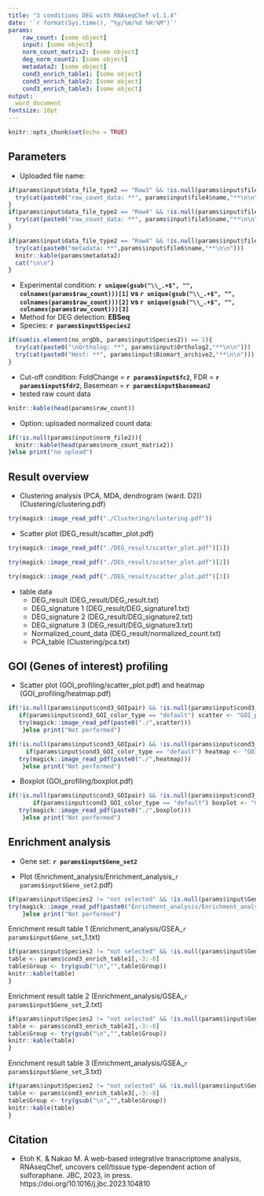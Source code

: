 ```yaml
---
title: "3 conditions DEG with RNAseqChef v1.1.4"
date: '`r format(Sys.time(), "%y/%m/%d %H:%M")`'
params:
    raw_count: [some object]
    input: [some object]
    norm_count_matrix2: [some object]
    deg_norm_count2: [some object]
    metadata2: [some object]
    cond3_enrich_table1: [some object]
    cond3_enrich_table2: [some object]
    cond3_enrich_table3: [some object]
output:
  word_document
fontsize: 10pt
---
```


```r
knitr::opts_chunk$set(echo = TRUE)
```

## Parameters
 - Uploaded file name:
 
```r
if(params$input$data_file_type2 == "Row3" && !is.null(params$input$file4)) {
  try(cat(paste0("raw_count_data: **", params$input$file4$name,"**\n\n")))
}
if(params$input$data_file_type2 == "Row4" && !is.null(params$input$file5)) {
  try(cat(paste0("raw_count_data: **", params$input$file5$name,"**\n\n")))
}
```

```r
if(params$input$data_file_type2 == "Row4" && !is.null(params$input$file6)) {
  try(cat(paste0("metadata: **",params$input$file6$name,"**\n\n")))
  knitr::kable(params$metadata2)
  cat("\n\n")
}
```
  
 
 - Experimental condition: 
 **`r unique(gsub("\\_.+$", "", colnames(params$raw_count)))[1]` vs `r unique(gsub("\\_.+$", "", colnames(params$raw_count)))[2]` vs `r unique(gsub("\\_.+$", "", colnames(params$raw_count)))[3]`**
 - Method for DEG detection: 
 **EBSeq**
 - Species: 
 **`r params$input$Species2`**
```r
if(sum(is.element(no_orgDb, params$input$Species2)) == 1){
  try(cat(paste0("\nOrtholog: **", params$input$Ortholog2,"**\n\n")))
  try(cat(paste0("Host: **", params$input$Biomart_archive2,"**\n\n")))
}
```

 - Cut-off condition: 
 FoldChange = **`r params$input$fc2`**, FDR = **`r params$input$fdr2`**, 
 Basemean = **`r params$input$basemean2`**
 - tested raw count data
```r
knitr::kable(head(params$raw_count))
```

 - Option: uploaded normalized count data: 
```r
if(!is.null(params$input$norm_file2)){
  knitr::kable(head(params$norm_count_matrix2))
}else print("no upload")
```

\newpage

##  Result overview

 - Clustering analysis (PCA, MDA, dendrogram (ward. D2)) (Clustering/clustering.pdf)

```r
try(magick::image_read_pdf("./Clustering/clustering.pdf"))
```

 - Scatter plot (DEG_result/scatter_plot.pdf)
 
```r
try(magick::image_read_pdf("./DEG_result/scatter_plot.pdf")[1])
```
```r
try(magick::image_read_pdf("./DEG_result/scatter_plot.pdf")[2])
```
```r
try(magick::image_read_pdf("./DEG_result/scatter_plot.pdf")[3])
```

 - table data
    - DEG_result (DEG_result/DEG_result.txt)
    - DEG_signature 1 (DEG_result/DEG_signature1.txt)
    - DEG_signature 2 (DEG_result/DEG_signature2.txt)
    - DEG_signature 3 (DEG_result/DEG_signature3.txt)
    - Normalized_count_data (DEG_result/normalized_count.txt)
    - PCA_table (Clustering/pca.txt)

\newpage

##  GOI (Genes of interest) profiling

 - Scatter plot (GOI_profiling/scatter_plot.pdf) and heatmap (GOI_profiling/heatmap.pdf)

```r
if(!is.null(params$input$cond3_GOIpair) && !is.null(params$input$cond3_scatter_yrange) && !is.null(params$input$cond3_scatter_xrange)){
   if(params$input$cond3_GOI_color_type == "default") scatter <- "GOI_profiling/scatter_plot.pdf" else scatter <- paste0("GOI_profiling/scatter_plot_",params$input$cond3_GOI_color_pathway2,".pdf")
   try(magick::image_read_pdf(paste0("./",scatter)))
    }else print("Not performed")
```
```r
if(!is.null(params$input$cond3_GOIpair) && !is.null(params$input$cond3_scatter_yrange) && !is.null(params$input$cond3_scatter_xrange)){
     if(params$input$cond3_GOI_color_type == "default") heatmap <- "GOI_profiling/heatmap.pdf" else heatmap <- paste0("GOI_profiling/heatmap_",params$input$cond3_GOI_color_pathway2,".pdf")
   try(magick::image_read_pdf(paste0("./",heatmap)))
    }else print("Not performed")
```

 - Boxplot (GOI_profiling/boxplot.pdf)
 
```r
if(!is.null(params$input$cond3_GOIpair) && !is.null(params$input$cond3_scatter_yrange) && !is.null(params$input$cond3_scatter_xrange)){
       if(params$input$cond3_GOI_color_type == "default") boxplot <- "GOI_profiling/boxplot.pdf" else boxplot <- paste0("GOI_profiling/boxplot_",params$input$cond3_GOI_color_pathway2,".pdf")
   try(magick::image_read_pdf(paste0("./",boxplot)))  
    }else print("Not performed")
```

\newpage

## Enrichment analysis

 - Gene set: 
 **`r params$input$Gene_set2`**
 
 - Plot (Enrichment_analysis/Enrichment_analysis_`r params$input$Gene_set2`.pdf)
```r
if(params$input$Species2 != "not selected" && !is.null(params$input$Gene_set2)){
try(magick::image_read_pdf(paste0("Enrichment_analysis/Enrichment_analysis_",params$input$Gene_set2,".pdf")))      
    }else print("Not performed")
```

Enrichment result table 1 (Enrichment_analysis/GSEA_`r params$input$Gene_set`_1.txt)

```r
if(params$input$Species2 != "not selected" && !is.null(params$input$Gene_set2)){
table <- params$cond3_enrich_table1[,-3:-8]
table$Group <- try(gsub("\n","",table$Group))
knitr::kable(table)
}
```

Enrichment result table 2 (Enrichment_analysis/GSEA_`r params$input$Gene_set`_2.txt)

```r
if(params$input$Species2 != "not selected" && !is.null(params$input$Gene_set2)){
table <- params$cond3_enrich_table2[,-3:-8]
table$Group <- try(gsub("\n","",table$Group))
knitr::kable(table)
}
```

Enrichment result table 3 (Enrichment_analysis/GSEA_`r params$input$Gene_set`_3.txt)

```r
if(params$input$Species2 != "not selected" && !is.null(params$input$Gene_set2)){
table <- params$cond3_enrich_table3[,-3:-8]
table$Group <- try(gsub("\n","",table$Group))
knitr::kable(table)
}
```


\newpage

## Citation

 - Etoh K. & Nakao M. A web-based integrative transcriptome analysis, RNAseqChef, uncovers cell/tissue type-dependent action of sulforaphane. JBC, 2023, in press. https://doi.org/10.1016/j.jbc.2023.104810